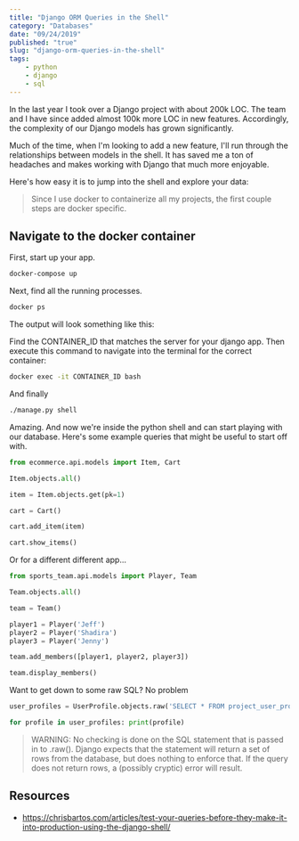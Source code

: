 ```yaml
---
title: "Django ORM Queries in the Shell"
category: "Databases"
date: "09/24/2019"
published: "true"
slug: "django-orm-queries-in-the-shell"
tags:
    - python
    - django
    - sql
---
```


In the last year I took over a Django project with about 200k LOC. The team and I have since added almost 100k more LOC in new features. Accordingly, the complexity of our Django models has grown significantly. 

Much of the time, when I'm looking to add a new feature, I'll run through the relationships between models in the shell. It has saved me a ton of headaches and makes working with Django that much more enjoyable.

Here's how easy it is to jump into the shell and explore your data:

> Since I use docker to containerize all my projects, the first couple steps are docker specific. 

## Navigate to the docker container 

First, start up your app.

```bash
docker-compose up
```

Next, find all the running processes.

```bash
docker ps
```

The output will look something like this:


Find the CONTAINER_ID that matches the server for your django app. Then execute this command to navigate into the terminal for the correct container:

```bash
docker exec -it CONTAINER_ID bash
```

And finally

```bash
./manage.py shell
```

Amazing. And now we're inside the python shell and can start playing with our database. Here's some example queries that might be useful to start off with.


```python
from ecommerce.api.models import Item, Cart
```

```python
Item.objects.all()
```

```python
item = Item.objects.get(pk=1)
```

```python
cart = Cart()
```

```python
cart.add_item(item)
```

```python
cart.show_items()
```

Or for a different different app...

```python
from sports_team.api.models import Player, Team
```

```python
Team.objects.all()
```

```python
team = Team()
```

```python
player1 = Player('Jeff')
player2 = Player('Shadira')
player3 = Player('Jenny')
```

```python
team.add_members([player1, player2, player3])
```

```python
team.display_members()
```

Want to get down to some raw SQL? No problem

```python
user_profiles = UserProfile.objects.raw('SELECT * FROM project_user_profile')
```

```python
for profile in user_profiles: print(profile)
```

> WARNING: No checking is done on the SQL statement that is passed in to .raw(). Django expects that the statement will return a set of rows from the database, but does nothing to enforce that. If the query does not return rows, a (possibly cryptic) error will result.


## Resources

+ https://chrisbartos.com/articles/test-your-queries-before-they-make-it-into-production-using-the-django-shell/